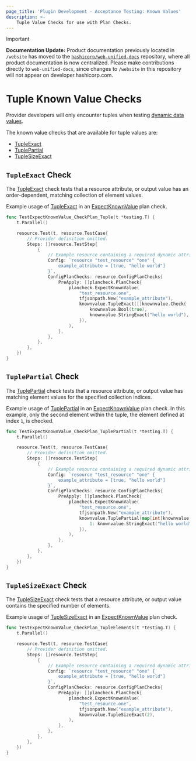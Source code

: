 ```yaml
---
page_title: 'Plugin Development - Acceptance Testing: Known Values'
description: >-
    Tuple Value Checks for use with Plan Checks.
---
```


> [!IMPORTANT]  
> **Documentation Update:** Product documentation previously located in `/website` has moved to the [`hashicorp/web-unified-docs`](https://github.com/hashicorp/web-unified-docs) repository, where all product documentation is now centralized. Please make contributions directly to `web-unified-docs`, since changes to `/website` in this repository will not appear on developer.hashicorp.com.

# Tuple Known Value Checks

<Note>

Provider developers will only encounter tuples when testing [dynamic data values](/terraform/plugin/framework/handling-data/dynamic-data).

</Note>

The known value checks that are available for tuple values are:

* [TupleExact](/terraform/plugin/testing/acceptance-tests/known-value-checks/tuple#tupleexact-check)
* [TuplePartial](/terraform/plugin/testing/acceptance-tests/known-value-checks/tuple#tuplepartial-check)
* [TupleSizeExact](/terraform/plugin/testing/acceptance-tests/known-value-checks/tuple#tuplesizeexact-check)

## `TupleExact` Check

The [TupleExact](https://pkg.go.dev/github.com/hashicorp/terraform-plugin-testing/knownvalue#TupleExact) check tests that a resource attribute, or output value has an order-dependent, matching collection of element values.

Example usage of [TupleExact](https://pkg.go.dev/github.com/hashicorp/terraform-plugin-testing/knownvalue#TupleExact) in an [ExpectKnownValue](/terraform/plugin/testing/acceptance-tests/plan-checks/resource) plan check.

```go
func TestExpectKnownValue_CheckPlan_Tuple(t *testing.T) {
	t.Parallel()

	resource.Test(t, resource.TestCase{
		// Provider definition omitted.
		Steps: []resource.TestStep{
			{
        	    // Example resource containing a required dynamic attribute named "example_attribute"
				Config: `resource "test_resource" "one" {
					example_attribute = [true, "hello world"]
				}`,
				ConfigPlanChecks: resource.ConfigPlanChecks{
					PreApply: []plancheck.PlanCheck{
						plancheck.ExpectKnownValue(
							"test_resource.one",
							tfjsonpath.New("example_attribute"),
							knownvalue.TupleExact([]knownvalue.Check{
								knownvalue.Bool(true),
								knownvalue.StringExact("hello world"),
							}),
						),
					},
				},
			},
		},
	})
}
```

## `TuplePartial` Check

The [TuplePartial](https://pkg.go.dev/github.com/hashicorp/terraform-plugin-testing/knownvalue#TuplePartial) check tests that a resource attribute, or output value has matching element values for the specified collection indices.

Example usage of [TuplePartial](https://pkg.go.dev/github.com/hashicorp/terraform-plugin-testing/knownvalue#TuplePartial) in an [ExpectKnownValue](/terraform/plugin/testing/acceptance-tests/plan-checks/resource) plan check. In this example, only the second element within the tuple, the element defined at index `1`, is checked.

```go
func TestExpectKnownValue_CheckPlan_TuplePartial(t *testing.T) {
	t.Parallel()

	resource.Test(t, resource.TestCase{
		// Provider definition omitted.
		Steps: []resource.TestStep{
			{
        	    // Example resource containing a required dynamic attribute named "example_attribute"
				Config: `resource "test_resource" "one" {
					example_attribute = [true, "hello world"]
				}`,
				ConfigPlanChecks: resource.ConfigPlanChecks{
					PreApply: []plancheck.PlanCheck{
						plancheck.ExpectKnownValue(
							"test_resource.one",
							tfjsonpath.New("example_attribute"),
							knownvalue.TuplePartial(map[int]knownvalue.Check{
								1: knownvalue.StringExact("hello world"),
							}),
						),
					},
				},
			},
		},
	})
}
```

## `TupleSizeExact` Check

The [TupleSizeExact](https://pkg.go.dev/github.com/hashicorp/terraform-plugin-testing/knownvalue#TupleSizeExact) check tests that a resource attribute, or output value contains the specified number of elements.

Example usage of [TupleSizeExact](https://pkg.go.dev/github.com/hashicorp/terraform-plugin-testing/knownvalue#TupleSizeExact) in an [ExpectKnownValue](/terraform/plugin/testing/acceptance-tests/plan-checks/resource) plan check.

```go
func TestExpectKnownValue_CheckPlan_TupleElements(t *testing.T) {
	t.Parallel()

	resource.Test(t, resource.TestCase{
		// Provider definition omitted.
		Steps: []resource.TestStep{
			{
        	    // Example resource containing a required dynamic attribute named "example_attribute"
				Config: `resource "test_resource" "one" {
					example_attribute = [true, "hello world"]
				}`,
				ConfigPlanChecks: resource.ConfigPlanChecks{
					PreApply: []plancheck.PlanCheck{
						plancheck.ExpectKnownValue(
							"test_resource.one",
							tfjsonpath.New("example_attribute"),
							knownvalue.TupleSizeExact(2),
						),
					},
				},
			},
		},
	})
}
```
